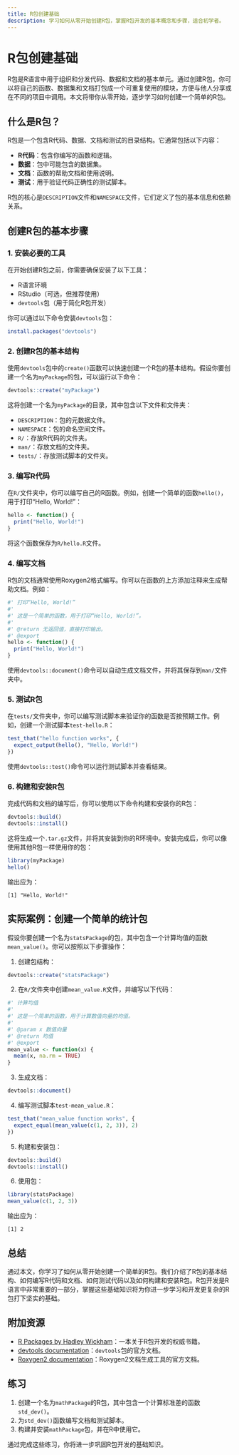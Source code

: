 ```yaml
---
title: R包创建基础
description: 学习如何从零开始创建R包，掌握R包开发的基本概念和步骤，适合初学者。
---
```


# R包创建基础

R包是R语言中用于组织和分发代码、数据和文档的基本单元。通过创建R包，你可以将自己的函数、数据集和文档打包成一个可重复使用的模块，方便与他人分享或在不同的项目中调用。本文将带你从零开始，逐步学习如何创建一个简单的R包。

## 什么是R包？

R包是一个包含R代码、数据、文档和测试的目录结构。它通常包括以下内容：

- **R代码**：包含你编写的函数和逻辑。
- **数据**：包中可能包含的数据集。
- **文档**：函数的帮助文档和使用说明。
- **测试**：用于验证代码正确性的测试脚本。

R包的核心是`DESCRIPTION`文件和`NAMESPACE`文件，它们定义了包的基本信息和依赖关系。

## 创建R包的基本步骤

### 1. 安装必要的工具

在开始创建R包之前，你需要确保安装了以下工具：

- R语言环境
- RStudio（可选，但推荐使用）
- `devtools`包（用于简化R包开发）

你可以通过以下命令安装`devtools`包：

```r
install.packages("devtools")
```

### 2. 创建R包的基本结构

使用`devtools`包中的`create()`函数可以快速创建一个R包的基本结构。假设你要创建一个名为`myPackage`的包，可以运行以下命令：

```r
devtools::create("myPackage")
```

这将创建一个名为`myPackage`的目录，其中包含以下文件和文件夹：

- `DESCRIPTION`：包的元数据文件。
- `NAMESPACE`：包的命名空间文件。
- `R/`：存放R代码的文件夹。
- `man/`：存放文档的文件夹。
- `tests/`：存放测试脚本的文件夹。

### 3. 编写R代码

在`R/`文件夹中，你可以编写自己的R函数。例如，创建一个简单的函数`hello()`，用于打印“Hello, World!”：

```r
hello <- function() {
  print("Hello, World!")
}
```

将这个函数保存为`R/hello.R`文件。

### 4. 编写文档

R包的文档通常使用Roxygen2格式编写。你可以在函数的上方添加注释来生成帮助文档。例如：

```r
#' 打印“Hello, World!”
#'
#' 这是一个简单的函数，用于打印“Hello, World!”。
#'
#' @return 无返回值，直接打印输出。
#' @export
hello <- function() {
  print("Hello, World!")
}
```

使用`devtools::document()`命令可以自动生成文档文件，并将其保存到`man/`文件夹中。

### 5. 测试R包

在`tests/`文件夹中，你可以编写测试脚本来验证你的函数是否按预期工作。例如，创建一个测试脚本`test-hello.R`：

```r
test_that("hello function works", {
  expect_output(hello(), "Hello, World!")
})
```

使用`devtools::test()`命令可以运行测试脚本并查看结果。

### 6. 构建和安装R包

完成代码和文档的编写后，你可以使用以下命令构建和安装你的R包：

```r
devtools::build()
devtools::install()
```

这将生成一个`.tar.gz`文件，并将其安装到你的R环境中。安装完成后，你可以像使用其他R包一样使用你的包：

```r
library(myPackage)
hello()
```

输出应为：

```
[1] "Hello, World!"
```

## 实际案例：创建一个简单的统计包

假设你要创建一个名为`statsPackage`的包，其中包含一个计算均值的函数`mean_value()`。你可以按照以下步骤操作：

1. 创建包结构：

```r
devtools::create("statsPackage")
```

2. 在`R/`文件夹中创建`mean_value.R`文件，并编写以下代码：

```r
#' 计算均值
#'
#' 这是一个简单的函数，用于计算数值向量的均值。
#'
#' @param x 数值向量
#' @return 均值
#' @export
mean_value <- function(x) {
  mean(x, na.rm = TRUE)
}
```

3. 生成文档：

```r
devtools::document()
```

4. 编写测试脚本`test-mean_value.R`：

```r
test_that("mean_value function works", {
  expect_equal(mean_value(c(1, 2, 3)), 2)
})
```

5. 构建和安装包：

```r
devtools::build()
devtools::install()
```

6. 使用包：

```r
library(statsPackage)
mean_value(c(1, 2, 3))
```

输出应为：

```
[1] 2
```

## 总结

通过本文，你学习了如何从零开始创建一个简单的R包。我们介绍了R包的基本结构、如何编写R代码和文档、如何测试代码以及如何构建和安装R包。R包开发是R语言中非常重要的一部分，掌握这些基础知识将为你进一步学习和开发更复杂的R包打下坚实的基础。

## 附加资源

- [R Packages by Hadley Wickham](https://r-pkgs.org/)：一本关于R包开发的权威书籍。
- [devtools documentation](https://devtools.r-lib.org/)：`devtools`包的官方文档。
- [Roxygen2 documentation](https://roxygen2.r-lib.org/)：Roxygen2文档生成工具的官方文档。

## 练习

1. 创建一个名为`mathPackage`的R包，其中包含一个计算标准差的函数`std_dev()`。
2. 为`std_dev()`函数编写文档和测试脚本。
3. 构建并安装`mathPackage`包，并在R中使用它。

通过完成这些练习，你将进一步巩固R包开发的基础知识。